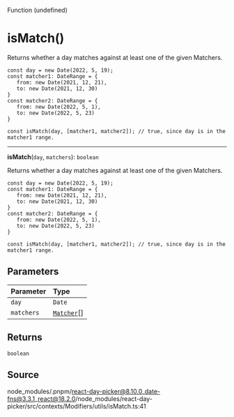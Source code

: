 <SectionTitle>Function (undefined)</SectionTitle>

# isMatch()

<Description>
Returns whether a day matches against at least one of the given Matchers.

```
const day = new Date(2022, 5, 19);
const matcher1: DateRange = {
   from: new Date(2021, 12, 21),
   to: new Date(2021, 12, 30)
}
const matcher2: DateRange = {
   from: new Date(2022, 5, 1),
   to: new Date(2022, 5, 23)
}

const isMatch(day, [matcher1, matcher2]); // true, since day is in the matcher1 range.
```
</Description>

---

<a id="undefined" name="undefined"></a>

<SignatureMemberIdentifier>**isMatch**(`day`, `matchers`): `boolean`</SignatureMemberIdentifier>

Returns whether a day matches against at least one of the given Matchers.

```
const day = new Date(2022, 5, 19);
const matcher1: DateRange = {
   from: new Date(2021, 12, 21),
   to: new Date(2021, 12, 30)
}
const matcher2: DateRange = {
   from: new Date(2022, 5, 1),
   to: new Date(2022, 5, 23)
}

const isMatch(day, [matcher1, matcher2]); // true, since day is in the matcher1 range.
```

## Parameters

| Parameter | Type |
| :------ | :------ |
| `day` | `Date` |
| `matchers` | [`Matcher`](/api/main/type-aliases/Matcher.md)[] |

## Returns

`boolean`

## Source

node\_modules/.pnpm/react-day-picker@8.10.0\_date-fns@3.3.1\_react@18.2.0/node\_modules/react-day-picker/src/contexts/Modifiers/utils/isMatch.ts:41
